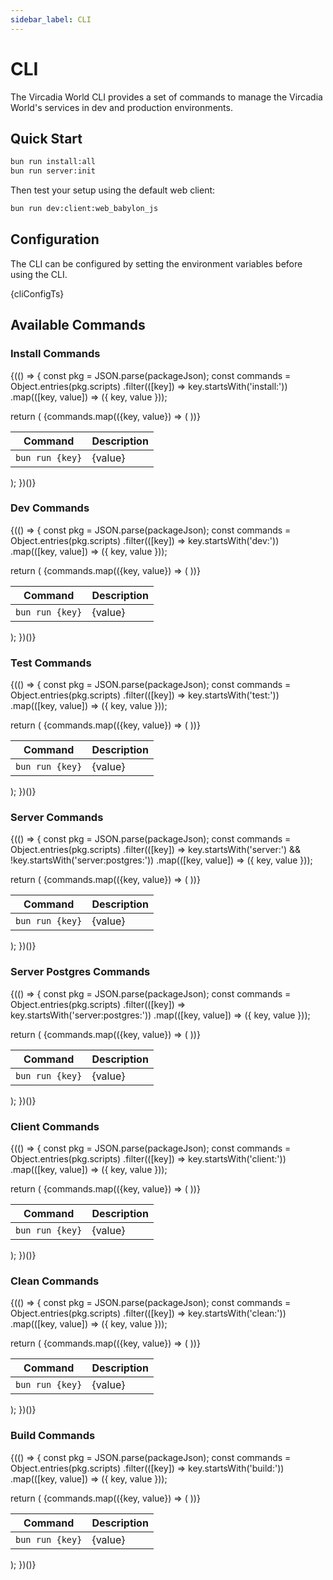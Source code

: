 ```yaml
---
sidebar_label: CLI
---
```




# CLI

The Vircadia World CLI provides a set of commands to manage the Vircadia World's services in dev and production environments.

## Quick Start

```bash
bun run install:all
bun run server:init
```

Then test your setup using the default web client:

```bash
bun run dev:client:web_babylon_js
```

## Configuration

The CLI can be configured by setting the environment variables before using the CLI.

<CodeBlock language="typescript" title="vircadia.cli.config.ts">
  {cliConfigTs}
</CodeBlock>

## Available Commands

### Install Commands

{(() => {
  const pkg = JSON.parse(packageJson);
  const commands = Object.entries(pkg.scripts)
    .filter(([key]) => key.startsWith('install:'))
    .map(([key, value]) => ({ key, value }));
  
  return (
    <table>
      <thead>
        <tr>
          <th>Command</th>
          <th>Description</th>
        </tr>
      </thead>
      <tbody>
        {commands.map(({key, value}) => (
          <tr key={key}>
            <td><code>bun run {key}</code></td>
            <td>{value}</td>
          </tr>
        ))}
      </tbody>
    </table>
  );
})()}

### Dev Commands

{(() => {
  const pkg = JSON.parse(packageJson);
  const commands = Object.entries(pkg.scripts)
    .filter(([key]) => key.startsWith('dev:'))
    .map(([key, value]) => ({ key, value }));
  
  return (
    <table>
      <thead>
        <tr>
          <th>Command</th>
          <th>Description</th>
        </tr>
      </thead>
      <tbody>
        {commands.map(({key, value}) => (
          <tr key={key}>
            <td><code>bun run {key}</code></td>
            <td>{value}</td>
          </tr>
        ))}
      </tbody>
    </table>
  );
})()}

### Test Commands

{(() => {
  const pkg = JSON.parse(packageJson);
  const commands = Object.entries(pkg.scripts)
    .filter(([key]) => key.startsWith('test:'))
    .map(([key, value]) => ({ key, value }));
  
  return (
    <table>
      <thead>
        <tr>
          <th>Command</th>
          <th>Description</th>
        </tr>
      </thead>
      <tbody>
        {commands.map(({key, value}) => (
          <tr key={key}>
            <td><code>bun run {key}</code></td>
            <td>{value}</td>
          </tr>
        ))}
      </tbody>
    </table>
  );
})()}

### Server Commands

{(() => {
  const pkg = JSON.parse(packageJson);
  const commands = Object.entries(pkg.scripts)
    .filter(([key]) => key.startsWith('server:') && !key.startsWith('server:postgres:'))
    .map(([key, value]) => ({ key, value }));
  
  return (
    <table>
      <thead>
        <tr>
          <th>Command</th>
          <th>Description</th>
        </tr>
      </thead>
      <tbody>
        {commands.map(({key, value}) => (
          <tr key={key}>
            <td><code>bun run {key}</code></td>
            <td>{value}</td>
          </tr>
        ))}
      </tbody>
    </table>
  );
})()}

### Server Postgres Commands

{(() => {
  const pkg = JSON.parse(packageJson);
  const commands = Object.entries(pkg.scripts)
    .filter(([key]) => key.startsWith('server:postgres:'))
    .map(([key, value]) => ({ key, value }));
  
  return (
    <table>
      <thead>
        <tr>
          <th>Command</th>
          <th>Description</th>
        </tr>
      </thead>
      <tbody>
        {commands.map(({key, value}) => (
          <tr key={key}>
            <td><code>bun run {key}</code></td>
            <td>{value}</td>
          </tr>
        ))}
      </tbody>
    </table>
  );
})()}

### Client Commands

{(() => {
  const pkg = JSON.parse(packageJson);
  const commands = Object.entries(pkg.scripts)
    .filter(([key]) => key.startsWith('client:'))
    .map(([key, value]) => ({ key, value }));
  
  return (
    <table>
      <thead>
        <tr>
          <th>Command</th>
          <th>Description</th>
        </tr>
      </thead>
      <tbody>
        {commands.map(({key, value}) => (
          <tr key={key}>
            <td><code>bun run {key}</code></td>
            <td>{value}</td>
          </tr>
        ))}
      </tbody>
    </table>
  );
})()}

### Clean Commands

{(() => {
  const pkg = JSON.parse(packageJson);
  const commands = Object.entries(pkg.scripts)
    .filter(([key]) => key.startsWith('clean:'))
    .map(([key, value]) => ({ key, value }));
  
  return (
    <table>
      <thead>
        <tr>
          <th>Command</th>
          <th>Description</th>
        </tr>
      </thead>
      <tbody>
        {commands.map(({key, value}) => (
          <tr key={key}>
            <td><code>bun run {key}</code></td>
            <td>{value}</td>
          </tr>
        ))}
      </tbody>
    </table>
  );
})()}

### Build Commands

{(() => {
  const pkg = JSON.parse(packageJson);
  const commands = Object.entries(pkg.scripts)
    .filter(([key]) => key.startsWith('build:'))
    .map(([key, value]) => ({ key, value }));
  
  return (
    <table>
      <thead>
        <tr>
          <th>Command</th>
          <th>Description</th>
        </tr>
      </thead>
      <tbody>
        {commands.map(({key, value}) => (
          <tr key={key}>
            <td><code>bun run {key}</code></td>
            <td>{value}</td>
          </tr>
        ))}
      </tbody>
    </table>
  );
})()}

